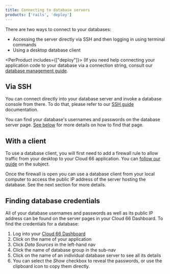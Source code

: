 ```yaml
---
title: Connecting to database servers
products: ['rails', 'deploy']
---
```


There are two ways to connect to your databases:

* Accessing the server directly via SSH and then logging in using terminal commands
* Using a desktop database client

<PerProduct includes={["deploy"]}>
(If you need help connecting your application code to your database via a connection string, consult our [database management guide](/:product/:version?/databases/database-management).
</PerProduct>

## Via SSH

You can connect directly into your database server and invoke a database console from there. To do that, please refer to our [SSH guide](/:product/:version?/servers/ssh-to-server) documentation.

You can find your database's usernames and passwords on the database server page. [See below](#finding-database-credentials) for more details on how to find that page.

## With a client

To use a database client, you will first need to add a firewall rule to allow traffic from your desktop to your Cloud 66 application. You can [follow our guide](/:product/:version?/security/firewall-rule) on the subject.

Once the firewall is open you can use a database client from your local computer to access the public IP address of the server hosting the database. See the next section for more details.

## Finding database credentials

All of your database usernames and passwords as well as its public IP address can be found on the server pages in your Cloud 66 Dashboard. To find the credentials for a database:

1. Log into your [Cloud 66 Dashboard](https://app.cloud66.com/)
2. Click on the name of your application
3. Click *Data Sources* in the left-hand nav
4. Click the name of database group in the sub-nav
5. Click on the name of an individual database server to see all its details
6. You can select the *Show* checkbox to reveal the passwords, or use the clipboard icon to copy them directly.
